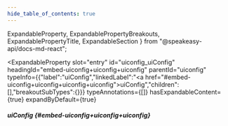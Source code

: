 ```yaml
---
hide_table_of_contents: true
---
```

  ExpandableProperty,
  ExpandablePropertyBreakouts,
  ExpandablePropertyTitle,
  ExpandableSection
} from "@speakeasy-api/docs-md-react";

<ExpandableSection>

<ExpandableProperty
  slot="entry"
  id="uiconfig_uiConfig"
  headingId="embed-uiconfig+uiconfig+uiconfig"
  parentId="uiconfig"
  typeInfo={{"label":"uiConfig","linkedLabel":"<a href=\"#embed-uiconfig+uiconfig+uiconfig+uiconfig\">uiConfig</a>","children":[],"breakoutSubTypes":{}}}
  typeAnnotations={[]}
  hasExpandableContent={true}
  expandByDefault={true}
>

<ExpandablePropertyTitle slot="title">

##### uiConfig \{#embed-uiconfig+uiconfig+uiconfig\}

</ExpandablePropertyTitle>

<ExpandablePropertyBreakouts slot="breakouts">

</ExpandablePropertyBreakouts>

</ExpandableProperty>

</ExpandableSection>